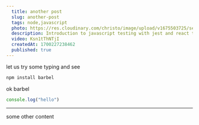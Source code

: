 ```yaml
---
  title: another post
  slug: another-post
  tags: node,javascript
  photo: https://res.cloudinary.com/christo/image/upload/v1675503725/se_mrdzg7.jpg
  description: Introduction to javascript testing with jest and react testing library
  video: Ksn1tThNTjI
  createdAt: 1700227238462
  published: true 
---
```





let us try some typing and see

```bash
npm install barbel
```

ok barbel

```javascript
console.log("hello")
```

---

some other content



